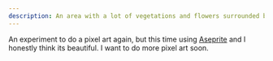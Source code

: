 ```yaml
---
description: An area with a lot of vegetations and flowers surrounded by a huge mountain in the area.
---
```


An experiment to do a pixel art again, but this time using [Aseprite](https://www.aseprite.org/) and I honestly think its beautiful.
I want to do more pixel art soon.